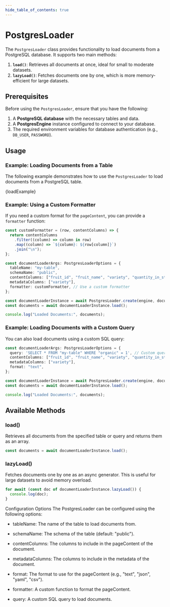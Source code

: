```yaml
---
hide_table_of_contents: true
---
```



# PostgresLoader

The `PostgresLoader` class provides functionality to load documents from a PostgreSQL database. It supports two main methods:

1. **`load()`**: Retrieves all documents at once, ideal for small to moderate datasets.
2. **`lazyLoad()`**: Fetches documents one by one, which is more memory-efficient for large datasets.

## Prerequisites

Before using the `PostgresLoader`, ensure that you have the following:

1. A **PostgreSQL database** with the necessary tables and data.
2. A **PostgresEngine** instance configured to connect to your database.
3. The required environment variables for database authentication (e.g., `DB_USER`, `PASSWORD`).

## Usage

### Example: Loading Documents from a Table
The following example demonstrates how to use the `PostgresLoader` to load documents from a PostgreSQL table.

<CodeBlock language="typescript">{loadExample}</CodeBlock>

### Example: Using a Custom Formatter
If you need a custom format for the `pageContent`, you can provide a `formatter` function:

```typescript
const customFormatter = (row, contentColumns) => {
  return contentColumns
    .filter((column) => column in row)
    .map((column) => `${column}: ${row[column]}`)
    .join("\n");
};

const documentLoaderArgs: PostgresLoaderOptions = {
  tableName: "my-table",
  schemaName: "public",
  contentColumns: ["fruit_id", "fruit_name", "variety", "quantity_in_stock", "price_per_unit", "organic"],
  metadataColumns: ["variety"],
  formatter: customFormatter, // Use a custom formatter
};

const documentLoaderInstance = await PostgresLoader.create(engine, documentLoaderArgs);
const documents = await documentLoaderInstance.load();

console.log("Loaded Documents:", documents);
```

### Example: Loading Documents with a Custom Query

You can also load documents using a custom SQL query:

```typescript
const documentLoaderArgs: PostgresLoaderOptions = {
  query: 'SELECT * FROM "my-table" WHERE "organic" = 1', // Custom query
  contentColumns: ["fruit_id", "fruit_name", "variety", "quantity_in_stock", "price_per_unit", "organic"],
  metadataColumns: ["variety"],
  format: "text",
};

const documentLoaderInstance = await PostgresLoader.create(engine, documentLoaderArgs);
const documents = await documentLoaderInstance.load();

console.log("Loaded Documents:", documents);
```

## Available Methods

### load()
Retrieves all documents from the specified table or query and returns them as an array.

```typescript
const documents = await documentLoaderInstance.load();
```

### lazyLoad()
Fetches documents one by one as an async generator. This is useful for large datasets to avoid memory overload.

```typescript
for await (const doc of documentLoaderInstance.lazyLoad()) {
  console.log(doc);
}
```

Configuration Options
The PostgresLoader can be configured using the following options:

-   tableName: The name of the table to load documents from.

-   schemaName: The schema of the table (default: "public").

-   contentColumns: The columns to include in the pageContent of the document.

-   metadataColumns: The columns to include in the metadata of the document.

-   format: The format to use for the pageContent (e.g., "text", "json", "yaml", "csv").

-   formatter: A custom function to format the pageContent.

-   query: A custom SQL query to load documents.
